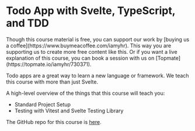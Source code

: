 
# Todo App with Svelte, TypeScript, and TDD

<Callout type="info" emoji="🤑">
  Though this course material is free, you can support our work by [buying us a coffee](https://www.buymeacoffee.com/iamyhr). This way you are supporting us to create more free content like this.
  Or if you want a live explanation of this course, you can book a session with us on [Topmate](https://topmate.io/iamyhr/730371).
</Callout>

Todo apps are a great way to learn a new language or framework. We teach this course with more than just Svelte.

A high-level overview of the things that this course will teach you:
- Standard Project Setup
- Testing with Vitest and Svelte Testing Library

The GitHub repo for this course is [here](https://github.com/Frontend-Hire/todo-app-svelte-tdd-typescript).